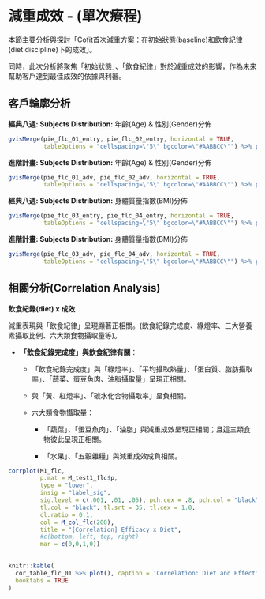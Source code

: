 # 減重成效 - (單次療程)

本節主要分析與探討「Cofit首次減重方案：在初始狀態(baseline)和飲食紀律(diet discipline)下的成效」。

同時，此次分析將聚焦「初始狀態」、「飲食紀律」對於減重成效的影響，作為未來幫助客戶達到最佳成效的依據與利器。


## 客戶輪廓分析 {#profile_ob}

**經典八週: Subjects Distribution:** 年齡(Age) & 性別(Gender)分佈

```r
gvisMerge(pie_flc_01_entry, pie_flc_02_entry, horizontal = TRUE,
          tableOptions = "cellspacing=\"5\" bgcolor=\"#AABBCC\"") %>% plot()
```

**進階計畫: Subjects Distribution:** 年齡(Age) & 性別(Gender)分佈

```r
gvisMerge(pie_flc_01_adv, pie_flc_02_adv, horizontal = TRUE,
          tableOptions = "cellspacing=\"5\" bgcolor=\"#AABBCC\"") %>% plot()
```

**經典八週: Subjects Distribution:** 身體質量指數(BMI)分佈

```r
gvisMerge(pie_flc_03_entry, pie_flc_04_entry, horizontal = TRUE,
          tableOptions = "cellspacing=\"5\" bgcolor=\"#AABBCC\"") %>% plot()

```

**進階計畫: Subjects Distribution:** 身體質量指數(BMI)分佈

```r
gvisMerge(pie_flc_03_adv, pie_flc_04_adv, horizontal = TRUE,
          tableOptions = "cellspacing=\"5\" bgcolor=\"#AABBCC\"") %>% plot()

```


## 相關分析(Correlation Analysis) {#cor_ob}

**飲食紀錄(diet) x 成效**

減重表現與「飲食紀律」呈現顯著正相關。(飲食紀錄完成度、綠燈率、三大營養素攝取比例、六大類食物攝取量等)。

-   **「飲食紀錄完成度」與飲食紀律有關**：

    -   「飲食紀錄完成度」與「綠燈率」、「平均攝取熱量」、「蛋白質、脂肪攝取率」、「蔬菜、蛋豆魚肉、油脂攝取量」呈現正相關。

    -   與「黃、紅燈率」、「碳水化合物攝取率」呈負相關。

    -   六大類食物攝取量：

        -   「蔬菜」、「蛋豆魚肉」、「油脂」與減重成效呈現正相關；且這三類食物彼此呈現正相關。

        -   「水果」、「五穀雜糧」與減重成效成負相關。

```r
corrplot(M1_flc,
         p.mat = M_test1_flc$p,
         type = "lower",
         insig = "label_sig",
         sig.level = c(.001, .01, .05), pch.cex = .8, pch.col = "black",
         tl.col = "black", tl.srt = 35, tl.cex = 1.0,
         cl.ratio = 0.1,
         col = M_col_flc(200),
         title = "[Correlation] Efficacy x Diet",
         #c(bottom, left, top, right)
         mar = c(0,0,1,0))
         

```

```r
knitr::kable(
  cor_table_flc_01 %>% plot(), caption = 'Correlation: Diet and Effectiveness',
  booktabs = TRUE
)

```


